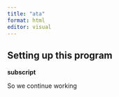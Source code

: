 ```yaml
---
title: "ata"
format: html
editor: visual
---
```


## Setting up this program

**subscript**

So we continue working
